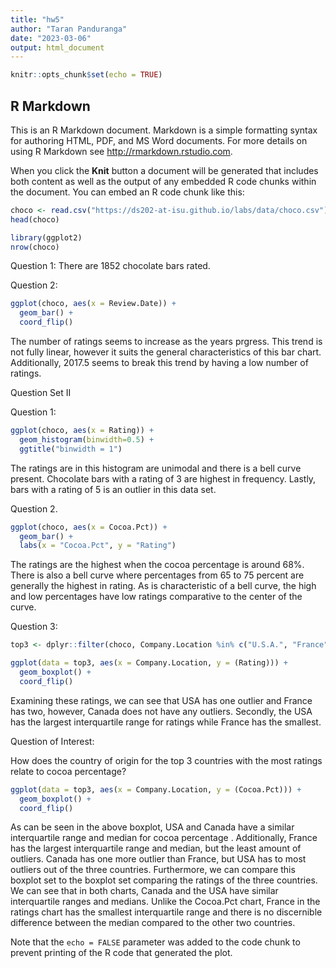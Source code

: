 ---
title: "hw5"
author: "Taran Panduranga"
date: "2023-03-06"
output: html_document
---

```{r setup, include=FALSE}
knitr::opts_chunk$set(echo = TRUE)
```

## R Markdown

This is an R Markdown document. Markdown is a simple formatting syntax for authoring HTML, PDF, and MS Word documents. For more details on using R Markdown see <http://rmarkdown.rstudio.com>.

When you click the **Knit** button a document will be generated that includes both content as well as the output of any embedded R code chunks within the document. You can embed an R code chunk like this:

```{r cars}
choco <- read.csv("https://ds202-at-isu.github.io/labs/data/choco.csv")
head(choco)

library(ggplot2)
nrow(choco)
```

Question 1:
There are 1852 chocolate bars rated.

Question 2:
```{r}
ggplot(choco, aes(x = Review.Date)) + 
  geom_bar() +
  coord_flip()
```
The number of ratings seems to increase as the years prgress. This trend is not fully linear, however it suits the general characteristics of this bar chart. Additionally, 2017.5 seems to break this trend by having a low number of ratings.



Question Set II


Question 1:
```{r}
ggplot(choco, aes(x = Rating)) + 
  geom_histogram(binwidth=0.5) +
  ggtitle("binwidth = 1")
```
  The ratings are in this histogram are unimodal and there is a bell curve present. Chocolate bars with a rating of 3 are highest in frequency. Lastly, bars with a rating of 5 is an outlier in this data set.
  
Question 2.
  
```{r}
ggplot(choco, aes(x = Cocoa.Pct)) + 
  geom_bar() +
  labs(x = "Cocoa.Pct", y = "Rating")
```
The ratings are the highest when the cocoa percentage is around 68%. There is also a bell curve where percentages from 65 to 75 percent are generally the highest in rating. As is characteristic of a bell curve, the high and low percentages have low ratings comparative to the center of the curve.


Question 3:
```{r}
top3 <- dplyr::filter(choco, Company.Location %in% c("U.S.A.", "France", "Canada"))

ggplot(data = top3, aes(x = Company.Location, y = (Rating))) +
  geom_boxplot() + 
  coord_flip()
```
Examining these ratings, we can see that USA has one outlier and France has two, however, Canada does not have any outliers. Secondly, the USA has the largest interquartile range for ratings while France has the smallest.    


Question of Interest:

How does the country of origin for the top 3 countries with the most ratings relate to cocoa percentage?

```{r}
ggplot(data = top3, aes(x = Company.Location, y = (Cocoa.Pct))) +
  geom_boxplot() + 
  coord_flip()
```
  As can be seen in the above boxplot, USA and Canada have a similar interquartile range and median for cocoa percentage . Additionally, France has the largest interquartile range and median, but the least amount of outliers. Canada has one more outlier than France, but USA has to most outliers out of the three countries.
  Furthermore, we can compare this boxplot set to the boxplot set comparing the ratings of the three countries. We can see that in both charts, Canada and the USA have similar interquartile ranges and medians. Unlike the Cocoa.Pct chart, France in the ratings chart has the smallest interquartile range and there is no discernible difference between the median compared to the other two countries.


Note that the `echo = FALSE` parameter was added to the code chunk to prevent printing of the R code that generated the plot.

